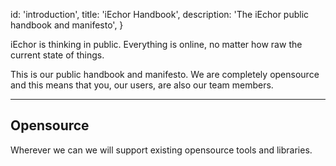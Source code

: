 
  id: 'introduction',
  title: 'iEchor Handbook',
  description: 'The iEchor public handbook and manifesto',
}

iEchor is thinking in public. Everything is online, no matter how raw the current state of things.

This is our public handbook and manifesto. We are completely opensource and this means that you, our users, are also our team members.

---

## Opensource

Wherever we can we will support existing opensource tools and libraries.


